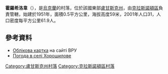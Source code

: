 {{coord|48|33|55|N|39|43|55|E|scale:100000|display=title}}

'''霍羅希洛韋'''（{{lang-uk|Хорошилове}}），是[[烏克蘭|烏克蘭]]的村落，位於該國東部[[盧甘斯克州|盧甘斯克州]]，由[[克拉斯諾頓區|克拉斯諾頓區]]負責管轄，始建於1951年，面積0.5平方公里，海拔高度59米，2001年人口31，人口密度每平方公里61.9人。

==參考資料==
* [http://w1.c1.rada.gov.ua/pls/z7503/A005?rdat1=02.01.2014&rf7571=18051 Облікова картка] {{Wayback|url=http://w1.c1.rada.gov.ua/pls/z7503/A005?rdat1=02.01.2014&rf7571=18051 |date=20140103050651 }} на сайті ВРУ
* [http://weather.in.ua/ua/lyganskaja/27515 Погода в селі Хорошилове] {{Wayback|url=http://weather.in.ua/ua/lyganskaja/27515 |date=20160305104853 }}

{{DEFAULTSORT:Хорошилове}}
[[Category:盧甘斯克州村落|Category:盧甘斯克州村落]]
[[Category:克拉斯諾頓區村落|Category:克拉斯諾頓區村落]]


{{Luhansk-geo-stub}}